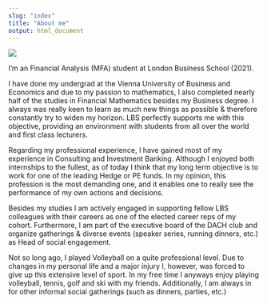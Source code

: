 ```yaml
---
slug: "index"
title: "About me"
output: html_document
---
```


![](Me.jpg)


I’m an Financial Analysis (MFA) student at London Business School (2021). 

I have done my undergrad at the Vienna University of Business and Economics and due to my passion to mathematics, I also completed nearly half of the studies in Financial Mathematics besides my Business degree. I always was really keen to learn as much new things as possible & therefore constantly try to widen my horizon. LBS perfectly supports me with this objective, providing an environment with students from all over the world and first class lecturers. 

Regarding my professional experience, I have gained most of my experience in Consulting and Investment Banking. Although I enjoyed both internships to the fullest, as of today I think that my long term objective is to work for one of the leading Hedge or PE funds. In my opinion, this profession is the most demanding one, and it enables one to really see the performance of my own actions and decisions. 

Besides my studies I am actively engaged in supporting fellow LBS colleagues with their careers as one of the elected career reps of my cohort. Furthermore, I am part of the executive board of the DACH club and organize gatherings & diverse events (speaker series, running dinners, etc.) as Head of social engagement. 

Not so long ago, I played Volleyball on a quite professional level. Due to changes in my personal life and a major injury I, however, was forced to give up this extensive level of sport. In my free time I anyways enjoy playing volleyball, tennis, golf and ski with my friends. Additionally, I am always in for other informal social gatherings (such as dinners, parties, etc.)

